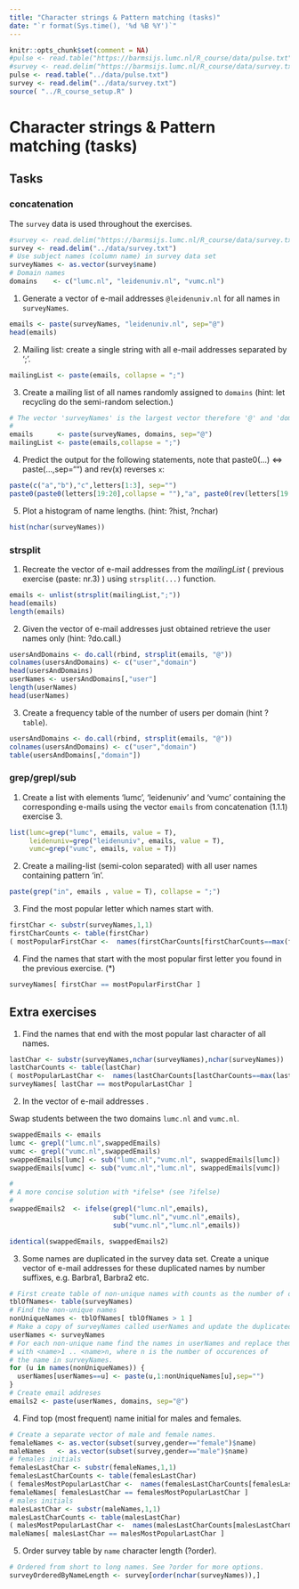 ```yaml
---
title: "Character strings & Pattern matching (tasks)"
date: "`r format(Sys.time(), '%d %B %Y')`"
---
```


```r
knitr::opts_chunk$set(comment = NA)
#pulse <- read.table("https://barmsijs.lumc.nl/R_course/data/pulse.txt", header = T) 
#survey <- read.delim("https://barmsijs.lumc.nl/R_course/data/survey.txt") 
pulse <- read.table("../data/pulse.txt")
survey <- read.delim("../data/survey.txt")
source( "../R_course_setup.R" )
```

# Character strings & Pattern matching (tasks)

## Tasks

### concatenation {#characterVectors}

The `survey` data is used throughout the exercises.

```r
#survey <- read.delim("https://barmsijs.lumc.nl/R_course/data/survey.txt") 
survey <- read.delim("../data/survey.txt")
# Use subject names (column name) in survey data set
surveyNames <- as.vector(survey$name)
# Domain names
domains    <- c("lumc.nl", "leidenuniv.nl", "vumc.nl")
```


1. Generate a vector of e-mail addresses `@leidenuniv.nl` for all names in `surveyNames`.  

```r
emails <- paste(surveyNames, "leidenuniv.nl", sep="@")
head(emails)
```

2. Mailing list: create a single string with all e-mail addresses separated by ';'. 

```r
mailingList <- paste(emails, collapse = ";")
```

3. Create a mailing list of all names randomly assigned to `domains` (hint: let recycling do the semi-random selection.) 

```r
# The vector 'surveyNames' is the largest vector therefore '@' and 'domains' are recycled.  
#
emails      <- paste(surveyNames, domains, sep="@")
mailingList <- paste(emails,collapse = ";")
```


4. Predict the output for the following statements, note that paste0(...) <=> paste(...,sep="") and rev(x) reverses `x`: 

```r
paste(c("a","b"),"c",letters[1:3], sep="")
paste0(paste0(letters[19:20],collapse = ""),"a", paste0(rev(letters[19:20]), collapse = ""))
```

5. Plot a histogram of name lengths. (hint: ?hist, ?nchar)

```r
hist(nchar(surveyNames))
```

### strsplit {#strsplit}

1. Recreate the vector of e-mail addresses  from the *mailingList* ( previous exercise (paste: nr.3) ) using `strsplit(...)` function.

```r
emails <- unlist(strsplit(mailingList,";")) 
head(emails)
length(emails)
```

2. Given the vector of e-mail addresses just obtained retrieve the user names only (hint: ?do.call.)

```r
usersAndDomains <- do.call(rbind, strsplit(emails, "@"))
colnames(usersAndDomains) <- c("user","domain")
head(usersAndDomains)
userNames <- usersAndDomains[,"user"]
length(userNames)
head(userNames)
```

3. Create a frequency table of the number of users per domain (hint ?`table`).

```r
usersAndDomains <- do.call(rbind, strsplit(emails, "@"))
colnames(usersAndDomains) <- c("user","domain")
table(usersAndDomains[,"domain"])
```

### grep/grepl/sub {#grep}

1. Create a list with elements 'lumc', 'leidenuniv' and 'vumc' containing  the corresponding e-mails using the vector `emails` from concatenation (1.1.1) exercise 3. 

```r
list(lumc=grep("lumc", emails, value = T), 
     leidenuniv=grep("leidenuniv", emails, value = T),
     vumc=grep("vumc", emails, value = T))
```

2. Create a mailing-list (semi-colon separated) with all user names containing pattern 'in'. 

```r
paste(grep("in", emails , value = T), collapse = ";")
```


3. Find the most popular letter which names start with.

```r
firstChar <- substr(surveyNames,1,1)
firstCharCounts <- table(firstChar)
( mostPopularFirstChar <-  names(firstCharCounts[firstCharCounts==max(firstCharCounts)]) )
```

4. Find the names that start with the most popular first letter you found in the previous exercise. (*)

```r
surveyNames[ firstChar == mostPopularFirstChar ]
```

## Extra exercises {#extra}

1. Find the names that end with the most popular last character of all names.

```r
lastChar <- substr(surveyNames,nchar(surveyNames),nchar(surveyNames))
lastCharCounts <- table(lastChar)
( mostPopularLastChar <-  names(lastCharCounts[lastCharCounts==max(lastCharCounts)]) )
surveyNames[ lastChar == mostPopularLastChar ]
```

2. In the vector of e-mail addresses . 

Swap students between the two domains `lumc.nl` and `vumc.nl`. 

```r
swappedEmails <- emails
lumc <- grepl("lumc.nl",swappedEmails) 
vumc <- grepl("vumc.nl",swappedEmails)
swappedEmails[lumc] <- sub("lumc.nl","vumc.nl", swappedEmails[lumc])
swappedEmails[vumc] <- sub("vumc.nl","lumc.nl", swappedEmails[vumc])

#
# A more concise solution with *ifelse* (see ?ifelse)
#
swappedEmails2  <- ifelse(grepl("lumc.nl",emails), 
                          sub("lumc.nl","vumc.nl",emails), 
                          sub("vumc.nl","lumc.nl",emails)) 

identical(swappedEmails, swappedEmails2)
```

3. Some names are duplicated in the survey data set. Create a unique vector of e-mail addresses for these duplicated names by number suffixes, e.g. Barbra1, Barbra2 etc. 

```r
# First create table of non-unique names with counts as the number of occurences. 
tblOfNames<- table(surveyNames)
# Find the non-unique names
nonUniqueNames <- tblOfNames[ tblOfNames > 1 ]
# Make a copy of surveyNames called userNames and update the duplicated names. 
userNames <- surveyNames
# For each non-unique name find the names in userNames and replace them with 
# with <name>1 .. <name>n, where n is the number of occurences of
# the name in surveyNames.
for (u in names(nonUniqueNames)) {
  userNames[userNames==u] <- paste(u,1:nonUniqueNames[u],sep="")
}
# Create email addreses
emails2 <- paste(userNames, domains, sep="@")
```

4. Find top (most frequent) name initial for males and females.

```r
# Create a separate vector of male and female names.
femaleNames <- as.vector(subset(survey,gender=="female")$name)
maleNames   <- as.vector(subset(survey,gender=="male")$name)
# females initials
femalesLastChar <- substr(femaleNames,1,1)
femalesLastCharCounts <- table(femalesLastChar)
( femalesMostPopularLastChar <-  names(femalesLastCharCounts[femalesLastCharCounts==max(femalesLastCharCounts)]) )
femaleNames[ femalesLastChar == femalesMostPopularLastChar ]
# males initials
malesLastChar <- substr(maleNames,1,1)
malesLastCharCounts <- table(malesLastChar)
( malesMostPopularLastChar <-  names(malesLastCharCounts[malesLastCharCounts==max(malesLastCharCounts)]) )
maleNames[ malesLastChar == malesMostPopularLastChar ]
```


5. Order survey table by `name` character length (?order).

```r
# Ordered from short to long names. See ?order for more options.
surveyOrderedByNameLength <- survey[order(nchar(surveyNames)),] 
```


